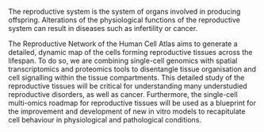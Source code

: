 The reproductive system is the system of organs involved in producing offspring. Alterations of the physiological functions of the reproductive system can result in diseases such as infertility or cancer.

The Reproductive Network of the Human Cell Atlas aims to generate a detailed, dynamic map of the cells forming reproductive tissues across the lifespan. To do so, we are combining single-cell genomics with spatial transcriptomics and proteomics tools to disentangle tissue organisation and cell signalling within the tissue compartments. This detailed study of the reproductive tissues will be critical for understanding many understudied reproductive disorders, as well as cancer. Furthermore, the single-cell multi-omics roadmap for reproductive tissues will be used as a blueprint for the improvement and development of new in vitro models to recapitulate cell behaviour in physiological and pathological conditions.
